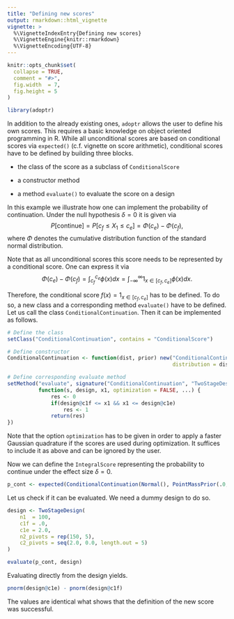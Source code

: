 ```yaml
---
title: "Defining new scores"
output: rmarkdown::html_vignette
vignette: >
  %\VignetteIndexEntry{Defining new scores}
  %\VignetteEngine{knitr::rmarkdown}
  %\VignetteEncoding{UTF-8}
---
```


```r
knitr::opts_chunk$set(
  collapse = TRUE,
  comment = "#>",
  fig.width  = 7,
  fig.height = 5
)
```

```r
library(adoptr)
```



In addition to the already existing ones, `adoptr` allows the user to
define his own scores. 
This requires a basic knowledge on object oriented programming in R.
While all unconditional scores are based on conditional scores via
`expected()` (c.f. vignette on score arithmetic), 
conditional scores have to be defined by building three blocks.

- the class of the score as a subclass of `ConditionalScore`

- a constructor method

- a method `evaluate()` to evaluate the score on a design

In this example we illustrate how one can implement the probability of 
continuation. 
Under the null hypothesis $\delta = 0$ it is given via
$$
P[\text{continue}] = P[c_f \leq X_1 \leq c_e] =\Phi(c_e) - \Phi(c_f),
$$
where $\Phi$ denotes the cumulative distribution function of the standard
normal distribution.

Note that as all unconditional scores
this score needs to be represented by a conditional score.
One can express it via
$$
\Phi(c_e) - \Phi(c_f) = \int_{c_f}^{c_e} \phi(x) dx =
\int_{-\infty}^{\infty} 1_{x \in [c_f, c_e]} \phi(x) dx.
$$

Therefore, the conditional score $f(x) = 1_{x \in [c_f, c_e]}$ has to be defined.
To do so, a new class and a corresponding method `evaluate()` have to be 
defined. Let us call the class `ConditionalContinuation`.
Then it can be implemented as follows.

```r
# Define the class
setClass("ConditionalContinuation", contains = "ConditionalScore")

# Define constructor
ConditionalContinuation <- function(dist, prior) new("ConditionalContinuation", 
                                                     distribution = dist, prior = prior)

# Define corresponding evaluate method
setMethod("evaluate", signature("ConditionalContinuation", "TwoStageDesign"),
          function(s, design, x1, optimization = FALSE, ...) {
              res <- 0
              if(design@c1f <= x1 && x1 <= design@c1e)
                  res <- 1
              return(res)
})

```

Note that the option `optimization` has to be given in order to apply
a faster Gaussian quadrature if the scores are used during optimization.
It suffices to include it as above and can be ignored by the user.

Now we can define the `IntegralScore` representing the probability to 
continue under the effect size $\delta = 0$.

```r
p_cont <- expected(ConditionalContinuation(Normal(), PointMassPrior(.0, 1)))
```

Let us check if it can be evaluated.
We need a dummy design to do so.

```r
design <- TwoStageDesign(
    n1  = 100,
    c1f = .0,
    c1e = 2.0,
    n2_pivots = rep(150, 5),
    c2_pivots = seq(2.0, 0.0, length.out = 5)
)
```


```r
evaluate(p_cont, design)
```
Evaluating directly from the design yields.

```r
pnorm(design@c1e) - pnorm(design@c1f)
```

The values are identical what shows that the definition of the new score
was successful.
